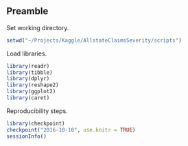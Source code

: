 ## Preamble

Set working directory.

```r
setwd("~/Projects/Kaggle/AllstateClaimsSeverity/scripts")
```

Load libraries.

```r
library(readr)
library(tibble)
library(dplyr)
library(reshape2)
library(ggplot2)
library(caret)
```

Reproducibility steps.

```r
library(checkpoint)
checkpoint("2016-10-10", use.knitr = TRUE)
sessionInfo()
```
